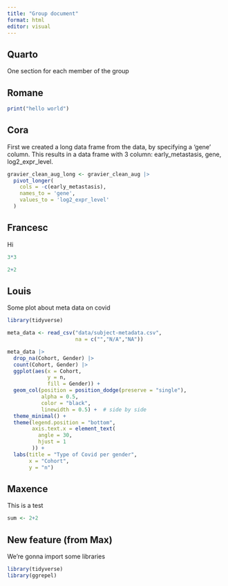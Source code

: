```yaml
---
title: "Group document"
format: html
editor: visual
---
```


## Quarto

One section for each member of the group

## Romane

```r
print("hello world")
```

## Cora

First we created a long data frame from the data, by specifying a 'gene' column. This results in a data frame with 3 column: early_metastasis, gene, log2_expr_level.

```r
gravier_clean_aug_long <- gravier_clean_aug |> 
  pivot_longer(
    cols = -c(early_metastasis),
    names_to = 'gene',
    values_to = 'log2_expr_level'
  )
```

## Francesc

Hi

```r
3*3
```

```r
2+2
```

## Louis

Some plot about meta data on covid

```r
library(tidyverse)

meta_data <- read_csv("data/subject-metadata.csv",
                      na = c("","N/A","NA"))

meta_data |> 
  drop_na(Cohort, Gender) |> 
  count(Cohort, Gender) |> 
  ggplot(aes(x = Cohort,
             y = n,
             fill = Gender)) +
  geom_col(position = position_dodge(preserve = "single"),
           alpha = 0.5,
           color = "black",
           linewidth = 0.5) +  # side by side
  theme_minimal() +
  theme(legend.position = "bottom",
        axis.text.x = element_text(
          angle = 30,
          hjust = 1
        )) +
  labs(title = "Type of Covid per gender",
       x = "Cohort",
       y = "n")

```

## Maxence

This is a test

```r

sum <- 2+2

```

## New feature (from Max)

We're gonna import some libraries

```r

library(tidyverse)
library(ggrepel)
```
